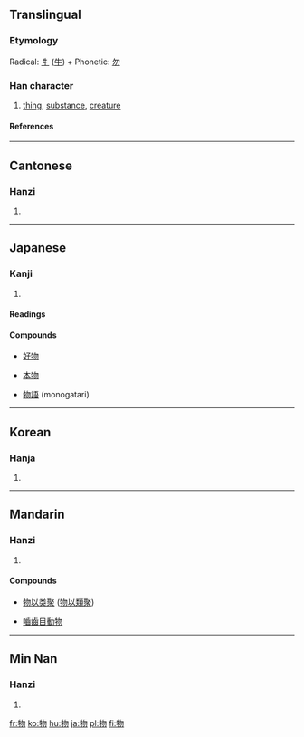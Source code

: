==Translingual==
===Etymology===
Radical: [[牜]] ([[牛]]) + Phonetic: [[勿]]
===Han character===
{{Han char|rn=93|rad=牛|as=04|sn=8|four=2752<sub>0</sub>|canj=竹手心竹竹 (HQPHH)}}
# [[thing]], [[substance]], [[creature]]
====References====
{{Han ref|kx=0699.090|dkj=19959|dj=1111.090|hdz=31805.030|uh=7269|ud=29289|bh=AAAB|bd=43691}}

----
==Cantonese==
===Hanzi===
{{yue-hanzi|jyut=|y=mat6}}
# {{defn|Cantonese}}

----
==Japanese==
===Kanji===
{{ja-kanji|grade=3|rs=牛04}}
# {{defn|Japanese}}
====Readings====
{{ja-readings|on=[[ぶつ]] ([[butsu]]), [[もつ]] ([[motsu]])|kun=[[もの]] ([[mono]])}}

====Compounds====
{{top4}}
*[[好物]]
{{mid4}}
*[[本物]]
{{mid4}}
*[[物語]] (monogatari)
{{mid4}}
{{bottom}}

----
==Korean==
===Hanja===
{{ko-hanja|hangeul=물|eumhun=|rv=mul|mr=mul|y=mul}}
# {{defn|Korean}}

----
==Mandarin==
===Hanzi===
{{cmn-hanzi|pin=[[wù]] (wu4)|wg=wu<sup>4</sup>}}
# {{defn|Mandarin}}

====Compounds====
{{top2}}
*[[物以类聚]] ([[物以類聚]])
{{mid2}}
*[[嚙齒目動物]]
{{bottom}}

----
==Min Nan==
===Hanzi===
{{nan-hanzi|poj=bu̍t (but<sup>8</sup>), mn̍g (mng<sup>8</sup>), mi̍h (mih<sup>8</sup>)}}
# {{defn|Min Nan}}

[[fr:物]]
[[ko:物]]
[[hu:物]]
[[ja:物]]
[[pl:物]]
[[fi:物]]